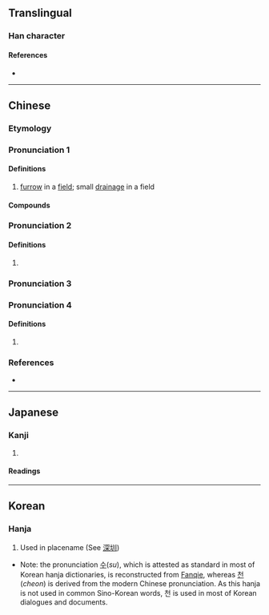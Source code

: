 {{also|甽}}
{{character info}}
==Translingual==

===Han character===
{{Han char|rn=32|rad=土|as=03|sn=6|four=42100|canj=GLLL|ids=⿰土川}}

====References====
* {{Han ref|kx=0224.150|dkj=04894|dj=0458.020|hdz=10420.030|uh=5733|ud=22323|bh=A660|bd=42592}}

----

==Chinese==
{{zh-forms}}

===Etymology===
{{rfe|zh}}

===Pronunciation 1===
{{zh-pron
|m=圳,,chóu,3nb=rare variant
|c=zan3
|c-t=zun4
|h=pfs=chun;gd=zun4
|md=cóng
|mn=chùn
|mn-t=zung3
|w=
|x=qyn4
|cat=n
}}

====Definitions====
{{zh-hanzi}}

# [[furrow]] in a [[field]]; small [[drainage]] in a field

====Compounds====
{{zh-der|圳溝|嘉南大圳|水圳|八堡圳}}

===Pronunciation 2===
{{zh-pron
|m=zhèn
|c=zan3
|c-t=zun1
|h=pfs=chun;gd=zun4
|mn=chùn
|mn-t=zung3
|cat=
}}

====Definitions====
{{zh-hanzi}}

# {{zh-only|深圳}}

===Pronunciation 3===
{{zh-see|畎|v}}

===Pronunciation 4===
{{zh-pron
|m=huái
|cat=
}}

====Definitions====
{{zh-hanzi}}

# {{uncertain|zh|nohypothesis=1}}

===References===
* {{R:twedu|A00741}}

----

==Japanese==

===Kanji===
{{ja-kanji|grade=|rs=土03}}

# {{rfdef|ja|sort=土03}}

====Readings====
{{ja-readings
|goon=しん
|kanon=しん
|kanyoon=せん
|kun=みぞ-
}}

----

==Korean==

===Hanja===
{{ko-hanja|hangeul=[[수]], [[천]]|rv=su, cheon|mr=su, ch'ŏn}}

# Used in placename (See [[深圳]])

* Note: the pronunciation [[수]](''su''), which is attested as standard in most of Korean hanja dictionaries, is reconstructed from [[w:Fanqie|Fanqie]], whereas [[천]](''cheon'') is derived from the modern Chinese pronunciation. As this hanja is not used in common Sino-Korean words, 천 is used in most of Korean dialogues and documents.
